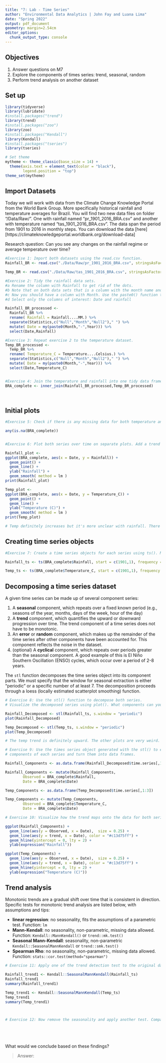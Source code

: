```yaml
---
title: "7: Lab - Time Series"
author: "Environmental Data Analytics | John Fay and Luana Lima"
date: "Spring 2022"
output: pdf_document
geometry: margin=2.54cm
editor_options: 
  chunk_output_type: console
---
```


## Objectives
1. Answer questions on M7
2. Explore the components of times series: trend, seasonal, random
3. Perform trend analysis on another dataset

## Set up

```r

library(tidyverse)
library(lubridate)
#install.packages("trend")
library(trend)
#install.packages("zoo")
library(zoo)
#install.packages("Kendall")
library(Kendall)
#install.packages("tseries")
library(tseries)

# Set theme
mytheme <- theme_classic(base_size = 14) +
  theme(axis.text = element_text(color = "black"), 
        legend.position = "top")
theme_set(mytheme)
```

## Import Datasets

Today we will work with data from the Climate Change Knowledge Portal from the World Bank Group. More specifically historical rainfall and temperature averages for Brazil. You will find two new data files on folder "/Data/Raw/". One with rainfall named "pr_1901_2016_BRA.csv" and another with temperature named "tas_1901_2016_BRA.csv". The data span the period from 1901 to 2016 in monthly steps. You can download the data [here][https://climateknowledgeportal.worldbank.org/download-data]

Research question: Can you see any changes on the rainfall regime or average temperature over time?

```r
#Exercise 1: Import both datasets using the read.csv function.
Rainfall_BR <- read.csv("./Data/Raw/pr_1901_2016_BRA.csv", stringsAsFactors = TRUE)

Temp_BR <- read.csv("./Data/Raw/tas_1901_2016_BRA.csv", stringsAsFactors = TRUE)

#Exercise 2: Tidy the rainfall data sets.
#a Rename the column with Rainfall to get rid of the dots.
#b Note that on both data sets that is a column with the month name and average. Convert it to a Month column by separating the string, i.e., month in one column and the word "Average" on another. Hint: use the separate() function in the pipe.
#c Now you should have a column with Month. Use the paste0() function to paste month and year together and create a date object.
#d Select only the columns of interest: Date and rainfall

Rainfall_BR_processed <-
  Rainfall_BR %>% 
  rename( Rainfall = Rainfall....MM.) %>% 
  separate(Statistics,c("Null","Month","Null2")," ") %>% 
  mutate( Date = my(paste0(Month,"-",Year))) %>% 
  select(Date,Rainfall)

#Exercise 3: Repeat exercise 2 to the temperature dataset.
Temp_BR_processed <-
  Temp_BR %>% 
  rename( Temperature_C = Temperature....Celsius.) %>% 
  separate(Statistics,c("Null","Month","Null2")," ") %>% 
  mutate( Date = my(paste0(Month,"-",Year))) %>% 
  select(Date,Temperature_C)  


#Exercise 4: Join the temperature and rainfall into one tidy data frame with 3 columns: Date, Rainfall and Temperature.
BRA_complete <- inner_join(Rainfall_BR_processed,Temp_BR_processed)
  
           
```


## Initial plots

```r

#Exercise 5: Check if there is any missing data for both temperature and rainfall series.

any(is.na(BRA_complete))


#Exercise 6: Plot both series over time on separate plots. Add a trend line using geom_smooth(). Can you say something about the trend just by visualizing the data?

Rainfall_plot <-
ggplot(BRA_complete, aes(x = Date, y = Rainfall)) +
  geom_point() +
  geom_line() +
  ylab("Rainfall") +
  geom_smooth( method = lm )
print(Rainfall_plot)

Temp_plot <-
ggplot(BRA_complete, aes(x = Date, y = Temperature_C)) +
  geom_point() +
  geom_line() +
  ylab("Temperature (C)") +
  geom_smooth( method = lm )
print(Temp_plot)

# Temp definitely increases but it's more unclear with rainfall. There might be a slight increase.
```

## Creating time series objects

```r
#Exercise 7: Create a time series objects for each series using ts(). Make sure you specify the starting point and frequency.

Rainfall_ts <- ts(BRA_complete$Rainfall, start = c(1901,1), frequency = 12)

Temp_ts <- ts(BRA_complete$Temperature_C, start = c(1901,1), frequency = 12)

```


## Decomposing a time series dataset

A given time series can be made up of several component series: 

1. A **seasonal** component, which repeats over a fixed known period (e.g., seasons of the year, months, days of the week, hour of the day)
2. A **trend** component, which quantifies the upward or downward progression over time. The trend component of a time series does not have to be monotonic.
3. An **error** or **random** component, which makes up the remainder of the time series after other components have been accounted for. This component reflects the noise in the dataset. 
4. (optional) A **cyclical** component, which repeats over periods greater than the seasonal component. A good example of this is El Niño Southern Oscillation (ENSO) cycles, which occur over a period of 2-8 years.


The `stl` function decomposes the time series object into its component parts. We must specify that the window for seasonal extraction is either "periodic" or a specific number of at least 7. The decomposition proceeds through a loess (locally estimated scatterplot smoothing) function.

```r

# Exercise 8: Use the stl() function to decompose both series. 
# Visualize the decomposed series using plot(). What components can you identify?

Rainfall_Decomposed <- stl(Rainfall_ts, s.window = "periodic")
plot(Rainfall_Decomposed)

Temp_Decomposed <- stl(Temp_ts, s.window = "periodic")
plot(Temp_Decomposed)

# The temp trend is definitely upward. The other plots are very weird. The rainfall trend is still unclear.

# Exercise 9: Use the times series object generated with the stl() to extract the 
# components of each series and turn them into data frames.

Rainfall_Components <- as.data.frame(Rainfall_Decomposed$time.series[,1:3])

Rainfall_Components <- mutate(Rainfall_Components,
        Observed = BRA_complete$Rainfall,     
        Date = BRA_complete$Date)

Temp_Components <- as.data.frame(Temp_Decomposed$time.series[,1:3])

Temp_Components <- mutate(Temp_Components,
        Observed = BRA_complete$Temperature_C,     
        Date = BRA_complete$Date)

# Exercise 10: Visualize how the trend maps onto the data for both series

ggplot(Rainfall_Components) +
  geom_line(aes(y = Observed, x = Date),  size = 0.25) +
  geom_line(aes(y = trend, x = Date), color = "#c13d75ff") +
  geom_hline(yintercept = 0, lty = 2) +
  ylab(expression("Rainfall"))

ggplot(Temp_Components) +
  geom_line(aes(y = Observed, x = Date),  size = 0.25) +
  geom_line(aes(y = trend, x = Date), color = "#c13d75ff") +
  geom_hline(yintercept = 0, lty = 2) +
  ylab(expression("Temperature (C)"))


```


## Trend analysis

Monotonic trends are a gradual shift over time that is consistent in direction. Specific tests for monotonic trend analysis are listed below, with assumptions and tips: 

* **linear regression**: no seasonality, fits the assumptions of a parametric test. Function: `lm`
* **Mann-Kendall**: no seasonality, non-parametric, missing data allowed. Function: `Kendall::MannKendall()` or `trend::mk.test()`
* **Seasonal Mann-Kendall**: seasonality, non-parametric `Kendall::SeasonalMannKendall` or `trend::smk.test()`
* **Spearman Rho**: no seasonality, non-parametric, missing data allowed. Function: `stats::cor.test(method="spearman")`


```r

# Exercise 11: Apply one of the trend detection test to the original data set. Remember that the data has seasonal component, which test can be applied in this case?

Rainfall_trend1 <- Kendall::SeasonalMannKendall(Rainfall_ts)
Rainfall_trend1
summary(Rainfall_trend1)

Temp_trend1 <- Kendall::SeasonalMannKendall(Temp_ts)
Temp_trend1
summary(Temp_trend1)



# Exercise 12: Now remove the seasonality and apply another test. Compare the results with what you obtained on Exercise 9.






```

What would we conclude based on these findings? 

> Answer:


